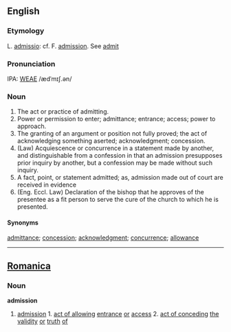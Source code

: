 ==English==
===Etymology===
L. [[admissio]]: cf. F. [[admission]]. See  [[admit]]

===Pronunciation===
IPA: [[WEAE]] /ædˈmɪʃ.ən/

===Noun===
#The act or practice of admitting.
#Power or permission to enter; admittance; entrance; access; power to approach. 
# The granting of an argument or position not fully proved; the act of acknowledging something aserted; acknowledgment; concession.
#(Law) Acquiescence or concurrence in a statement made by another, and distinguishable from a confession in that an admission presupposes prior inquiry by another, but a confession may be made without such inquiry.
#A fact, point, or statement admitted; as, admission made  out of court are received in evidence
#(Eng. Eccl. Law) Declaration of the bishop that he approves of the presentee as a fit person to serve the  cure of the church to which he is presented.

====Synonyms====
[[admittance]]; [[concession]]; [[acknowledgment]]; [[concurrence]]; [[allowance]]
----

==[[Romanica]]==
===Noun===
<b>admission</b>
#[[admission]] 1. [[act of allowing]] [[entrance]] [[or]] [[access]] 2. [[act of conceding]] [[the]] [[validity]] [[or]] [[truth]] [[of]]